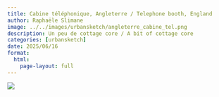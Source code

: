 ```yaml
---
title: Cabine téléphonique, Angleterre / Telephone booth, England
author: Raphaële Slimane
image: ../../images/urbansketch/angleterre_cabine_tel.png
description: Un peu de cottage core / A bit of cottage core
categories: [urbansketch]
date: 2025/06/16
format:
  html:
    page-layout: full
---
```


![](../../images/urbansketch/angleterre_cabine_tel.png)

